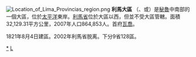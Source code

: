 {{unreferenced|time=2012-3-17}} 
[[File:Location_of_Lima_Provincias_region.png|right]]
'''利馬大區''' （{{lang|es|Departamento de Lima}}、{{lang|es|Lima-Provincias}}或{{lang|es|Provincias de Lima}}）是[[秘魯|秘魯]]中南部的一個大區，位於[[太平洋|太平洋]]東岸。[[利馬省|利馬省]]位於大區以西，但並不受大區管轄。面積32,129.31平方公里，2007年人口864,853人。首府[[瓦喬|瓦喬]]。

1821年8月4日建區。2002年利馬省脱离。下分9省128區。

{{秘鲁区份}}
{{秘魯省份|state=collapsed}}
{{秘鲁行政区划小作品}}
[[Category:利马大区|*]]
[[Category:秘鲁大区|L]]